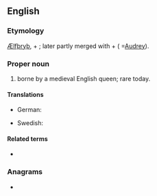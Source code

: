 ==English==

===Etymology===
{{etyl|ang|en}} [[Ælfþryþ]], {{m|ang|ælf||elf}} + {{m|ang|þryþ||strength}}; later partly merged with {{m|ang|æþel||noble}} + {{m|ang|þryþ}} ( =[[Audrey]]).

===Proper noun===
{{en-proper noun}}

# {{given name|female|from=Old English}} borne by a medieval English queen; rare today.

====Translations====
{{trans-top|female given name}}
* German: {{t+|de|Elfriede}}
{{trans-mid}}
* Swedish: {{t|sv|Alfrida}}
{{trans-bottom}}

====Related terms====
* {{l|en|Alfreda}}

===Anagrams===
* {{l|en|federal}}